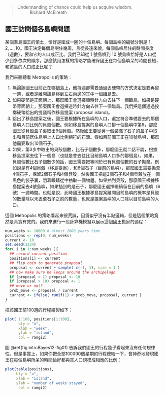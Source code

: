 > Understanding of chance could help us acquire wisdom. 
> ~ Richard McElreath


## 國王訪問個各島嶼問題

某個羣島國王的領土，恰好是圍成一圈的十個島嶼。每個島嶼的編號分別是 $1, 2, \dots, 10$。國王決定每個島嶼住幾周，且從長遠來說，每個島嶼居住的時間長度（週數），要和它的人口成正比。我們已知從 $1$ 號島嶼到 $10$ 號島嶼恰好是人口從少到多依次的順序。那麼該用怎樣的策略才能確保國王在每個島嶼呆的時間長短，和該島的人口成正比呢？

我們來聽聽看 Metropolis 的策略：

1. 無論該國王目前正在哪個島上，他每週都需要通過丟硬幣的方式決定是要再留一週，或者是離開該島移到左右兩邊的其中一個臨島去。
2. 如果硬幣是正面朝上，那麼國王會選擇順時針方向去往下一個臨島。如果是硬幣背面朝上，那麼國王會選擇逆時針方向去往下一個臨島。我們把這個通過投擲硬幣給出的提議稱作移島提案 (proposal island)。
3. 給出了移島提案之後，國王要根據所在島嶼的人口，選定符合準備要去的那個島嶼人口比例的貝殼個數。例如移島提案的島嶼人口排十個島嶼中第9，那麼國王從貝殼盒子裏取出9個貝殼。然後國王要從另一個裝滿了石子的盒子中取出和目前居住島嶼上人口比例相符的石頭。假如目前國王正在10號島嶼，那麼他需要取出10個石子。
4. 如果，第3步中取出的貝殼個數，比石子個數多，那麼國王就二話不說，根據移島提案去往下一個島（也就是會去往比目前島嶼人口多的那個島）。如果，貝殼個數比石子個數少的話，國王需要把等同於已有貝殼個數的石子拋棄。例如說是有4個貝殼（移島提案），和6個石子（目前的島嶼），那麼國王需要拋棄4個石子，保留2個石子和4個貝殼。然後國王把這2個石子和4個貝殼放在一個黑色的袋子裏，閉着眼睛從中抽取一個物體。如果抽到貝殼，那麼國王根據移島提案去4號島嶼，如果抽到的是石子，那麼國王選擇繼續留在目前的島嶼（6號）一週時間。也就是說，此時國王根據移島提案離開目前島嶼的概率是貝殼的數量除以未丟棄石子之前的數量，也就是提案島嶼的人口除以目前島嶼的人口。

這個 Metropolis 的策略看起來很荒誕，因爲似乎沒有半點邏輯，但是這個策略竟然是真實有效的。我們來進行一段計算機模擬以展示這個國王搬家的過程：

```r
num_weeks <- 10000 # almost 2000 years time 
positions <- rep(0, num_weeks)
current <- 10
set.seed(1234)
for( i in 1:num_weeks ){
  ## record current position
  positions[i] <- current
  ## flip coin to generate proposal
  proposal <- current + sample( c(-1, 1), size = 1 )
  ## now make sure he loops around the archipelago
  if (proposal < 1) proposal <- 10
  if (proposal > 10) proposal <- 1
  ## move or not? 
  prob_move <- proposal / current
  current <- ifelse( runif(1) < prob_move, proposal, current )
}
```

把該國王前100週的行程繪製如下：

```r
plot( 1:100, positions[1:100], 
      bty = "n", 
      xlab = "week",
      ylab = "island", 
      col = rangi2)
```


圖 \@ref(fig:introBayes12-fig01) 告訴我們國王的行程幾乎看起來沒有任何規律性。但是事實上，如果你把全部100000個星期的行程總結一下，會神奇地發現國王在每個島嶼所呆的時間恰好都與其人口規模成相應的比例：

```r
plot(table(positions), 
     bty = "n", 
     xlab = "island", 
     ylab = "number of weeks stayed", 
      col = rangi2)
```



